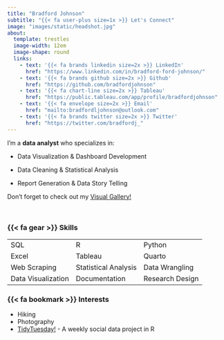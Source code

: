 ```yaml
---
title: "Bradford Johnson"
subtitle: "{{< fa user-plus size=1x >}} Let's Connect"
image: "images/static/headshot.jpg"
about:
  template: trestles
  image-width: 12em
  image-shape: round
  links:
    - text: '{{< fa brands linkedin size=2x >}} LinkedIn'
      href: "https://www.linkedin.com/in/bradford-ford-johnson/"
    - text: '{{< fa brands github size=2x >}} Github'
      href: "https://github.com/bradfordjohnson"
    - text: '{{< fa chart-line size=2x >}} Tableau'
      href: "https://public.tableau.com/app/profile/bradfordjohnson"
    - text: '{{< fa envelope size=2x >}} Email'
      href: "mailto:bradfordljohnson@outlook.com"
    - text: '{{< fa brands twitter size=2x >}} Twitter'
      href: "https://twitter.com/bradfordj_"
---
```


::: column-page
I'm a **data analyst** who specializes in:

-   Data Visualization & Dashboard Development

-   Data Cleaning & Statistical Analysis

-   Report Generation & Data Story Telling

<p>

</p>

Don't forget to check out my [Visual Gallery!](visuals.qmd)

<br>

### {{< fa gear >}} **Skills**

<p>

</p>

|                    |                      |                 |
|:-------------------|:---------------------|:----------------|
| SQL                | R                    | Python          |
| Excel              | Tableau              | Quarto          |
| Web Scraping       | Statistical Analysis | Data Wrangling  |
| Data Visualization | Documentation        | Research Design |

<p>

</p>

### {{< fa bookmark >}} **Interests**

-   Hiking
-   Photography
-   [TidyTuesday!](https://github.com/rfordatascience/tidytuesday){target="_blank"} - A weekly social data project in R
:::
